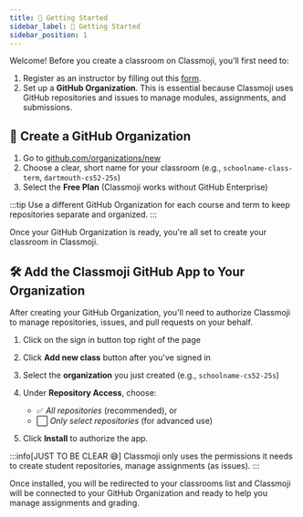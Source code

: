 ```yaml
---
title: 🚀 Getting Started
sidebar_label: 🚀 Getting Started
sidebar_position: 1
---
```



Welcome! Before you create a classroom on Classmoji, you’ll first need to:

1. Register as an instructor by filling out this [form](https://forms.dali.dartmouth.edu/t/cRa51QiJ3hus).
2. Set up a **GitHub Organization**. This is essential because Classmoji uses GitHub repositories and issues to manage modules, assignments, and submissions.

## 🧱 Create a GitHub Organization

1. Go to [github.com/organizations/new](https://github.com/organizations/new)
2. Choose a clear, short name for your classroom (e.g., `schoolname-class-term`, `dartmouth-cs52-25s`)
3. Select the **Free Plan** (Classmoji works without GitHub Enterprise)

:::tip
Use a different GitHub Organization for each course and term to keep repositories separate and organized.
:::

Once your GitHub Organization is ready, you're all set to create your classroom in Classmoji.

## 🛠️ Add the Classmoji GitHub App to Your Organization

After creating your GitHub Organization, you'll need to authorize Classmoji to manage repositories, issues, and pull requests on your behalf.

1. Click on the sign in button top right of the page

2. Click **Add new class** button after you've signed in

3. Select the **organization** you just created (e.g., `schoolname-cs52-25s`)

4. Under **Repository Access**, choose:

   - ✅ _All repositories_ (recommended), or
   - ⬜ _Only select repositories_ (for advanced use)

5. Click **Install** to authorize the app.

:::info[JUST TO BE CLEAR 😅]
Classmoji only uses the permissions it needs to create student repositories, manage assignments (as issues).
:::

Once installed, you will be redirected to your classrooms list and Classmoji will be connected to your GitHub Organization and ready to help you manage assignments and grading.
